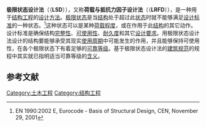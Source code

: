 '''极限状态设计法'''（{{lang-en|'''Limit state design'''}}（'''LSD'''）），又称'''荷载与抵抗力因子设计法'''（{{lang-en|'''Load and resistance factor design'''}}（'''LRFD'''）），是一种用于[[结构工程|结构工程]]的[[设计方法|设计方法]]。[[极限状态|极限状态]]是当[[结构|结构]]处于超过此[[状态|状态]]时就不能够满足[[设计标准|设计标准]]的一种状态。<ref>EN 1990:2002 E, Eurocode - Basis of Structural Design, CEN, November 29, 2001</ref>这种状态可以是某种[[荷载程度|荷载程度]]，或在作用于此[[结构|结构]]的其它动作。设计标准是确保结构[[完整性|完整性]]、[[可使用性|可使用性]]、[[耐久度|耐久度]]和其它[[设计要求|设计要求]]。用极限状态设计法设计的结构要能够承受其现实[[使用周期|使用周期]]中可能发生的作用，并且能够保持可使用性，在各个极限状态下有着足够的[[可靠等级|可靠等级]]。基于极限状态设计法的[[建筑规范|建筑规范]]的规程中其实就已指明适当可靠等级的[[含义|含义]]。

== 参考文献 ==
{{reflist}}

[[Category:土木工程|Category:土木工程]]
[[Category:结构工程|Category:结构工程]]